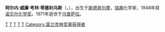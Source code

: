 {{Infobox scientist
|name              = 阿尔内·蒂塞利乌斯{{Nobel icon|1948年诺贝尔化学奖}}<br />Arne Tiselius
|image             = Arne Tiselius.jpg
|image_size       = Arne Wilhelm Kaurin Tiselius
|caption           = 
|birth_date        = {{Birth date|1902|8|10}}
|birth_place       = [[斯德哥爾摩|斯德哥爾摩]], [[瑞典|瑞典]]
|death_date        = {{death date and age|1971|10|29|1902|8|10|df=yes}}
|death_place       = [[烏普薩拉|烏普薩拉]], [[瑞典|瑞典]]
|residence         = [[瑞典|瑞典]]
|nationality       = [[瑞典|瑞典]]
|ethnicity         = 
|field             = [[化學|化學]]
|work_institutions = [[烏普薩拉大學|烏普薩拉大學]]
|alma_mater        = [[烏普薩拉大學|烏普薩拉大學]]
|doctoral_advisor  = [[特奧多爾·斯韋德貝里|特奧多爾·斯韋德貝里]]
|doctoral_students = 
|known_for         = [[電泳|電泳]]
|author_abbrev_bot = 
|author_abbrev_zoo = 
|prizes            = [[諾貝爾化學獎|諾貝爾化學獎]] (1948)<br>[[富兰克林奖章|富兰克林奖章]] (1955)
|religion          = 
|footnotes         = 
}}
'''阿尔内·威廉·考林·蒂塞利乌斯'''（{{lang-sv|'''Arne Wilhelm Kaurin Tiselius'''}}，{{bd|1902年|8月10日|1971年|10月29日}}），出生于[[斯德哥尔摩|斯德哥尔摩]]，[[瑞典|瑞典]]化学家，1948年获[[诺贝尔化学奖|诺贝尔化学奖]]。1971年逝世于[[乌普萨拉|乌普萨拉]]。

{{Sweden-bio-stub}}
{{化學家小作品}}
{{诺贝尔化学奖获得者(1926年-1950年)}}
{{富兰克林奖章获得者}}

{{Authority control}}
[[Category:1902年出生|T]]
[[Category:1971年逝世|T]]
[[Category:瑞典化学家|T]]
[[Category:诺贝尔化学奖获得者|T]]
[[Category:烏普薩拉大學校友|T]]
[[Category:富兰克林奖章获得者|Category:富兰克林奖章获得者]]